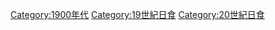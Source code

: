 [[Category:1900年代|Category:1900年代]]
[[Category:19世紀日食|Category:19世紀日食]]
[[Category:20世紀日食|Category:20世紀日食]]